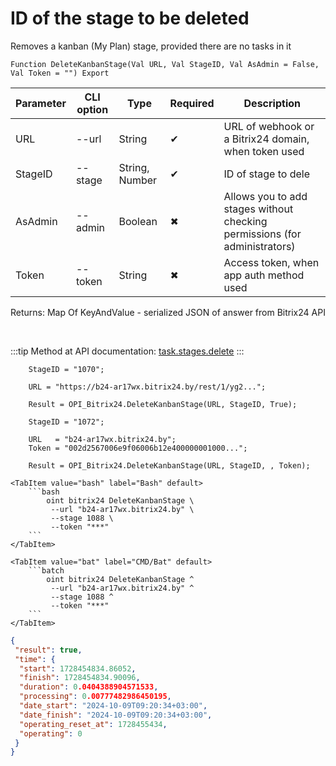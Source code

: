 ﻿---
sidebar_position: 3
---


# ID of the stage to be deleted
 Removes a kanban (My Plan) stage, provided there are no tasks in it



`Function DeleteKanbanStage(Val URL, Val StageID, Val AsAdmin = False, Val Token = "") Export`

  | Parameter | CLI option | Type | Required | Description |
  |-|-|-|-|-|
  | URL | --url | String | &#x2714; | URL of webhook or a Bitrix24 domain, when token used |
  | StageID | --stage | String, Number | &#x2714; | ID of stage to dele |
  | AsAdmin | --admin | Boolean | &#x2716; | Allows you to add stages without checking permissions (for administrators) |
  | Token | --token | String | &#x2716; | Access token, when app auth method used |

  
  Returns:  Map Of KeyAndValue - serialized JSON of answer from Bitrix24 API

<br/>

:::tip
Method at API documentation: [task.stages.delete](https://dev.1c-bitrix.ru/rest_help/tasks/task/kanban/task_stages_delete.php)
:::
<br/>


```bsl title="1C:Enterprise/OneScript code example"
    StageID = "1070";

    URL = "https://b24-ar17wx.bitrix24.by/rest/1/yg2...";

    Result = OPI_Bitrix24.DeleteKanbanStage(URL, StageID, True);

    StageID = "1072";

    URL   = "b24-ar17wx.bitrix24.by";
    Token = "002d2567006e9f06006b12e400000001000...";

    Result = OPI_Bitrix24.DeleteKanbanStage(URL, StageID, , Token);
```
 

 <Tabs>
  
    <TabItem value="bash" label="Bash" default>
        ```bash
            oint bitrix24 DeleteKanbanStage \
             --url "b24-ar17wx.bitrix24.by" \
             --stage 1088 \
             --token "***"
        ```
    </TabItem>
  
    <TabItem value="bat" label="CMD/Bat" default>
        ```batch
            oint bitrix24 DeleteKanbanStage ^
             --url "b24-ar17wx.bitrix24.by" ^
             --stage 1088 ^
             --token "***"
        ```
    </TabItem>
</Tabs>


```json title="Result"
{
 "result": true,
 "time": {
  "start": 1728454834.86052,
  "finish": 1728454834.90096,
  "duration": 0.0404388904571533,
  "processing": 0.00777482986450195,
  "date_start": "2024-10-09T09:20:34+03:00",
  "date_finish": "2024-10-09T09:20:34+03:00",
  "operating_reset_at": 1728455434,
  "operating": 0
 }
}
```
